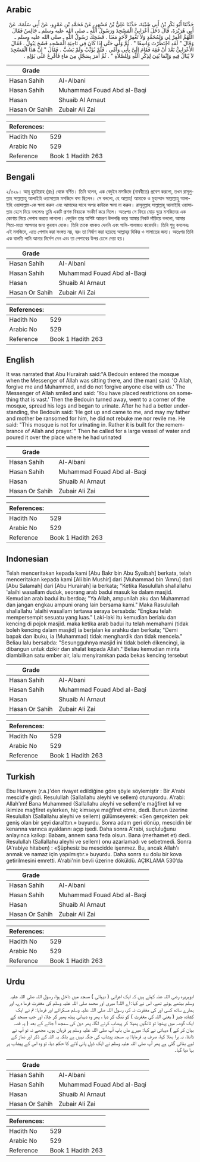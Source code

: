 ## Arabic


<div dir="rtl" lang="ar" style={{fontSize:'larger',backgroundColor:'#f8f9fa',padding:20}}>
حَدَّثَنَا أَبُو بَكْرِ بْنُ أَبِي شَيْبَةَ، حَدَّثَنَا عَلِيُّ بْنُ مُسْهِرٍ، عَنْ مُحَمَّدِ بْنِ عَمْرٍو، عَنْ أَبِي سَلَمَةَ، عَنْ أَبِي هُرَيْرَةَ، قَالَ دَخَلَ أَعْرَابِيٌّ الْمَسْجِدَ وَرَسُولُ اللَّهِ ـ صلى الله عليه وسلم ـ جَالِسٌ فَقَالَ اللَّهُمَّ اغْفِرْ لِي وَلِمُحَمَّدٍ وَلاَ تَغْفِرْ لأَحَدٍ مَعَنَا ‏.‏ فَضَحِكَ رَسُولُ اللَّهِ ـ صلى الله عليه وسلم ـ وَقَالَ ‏"‏ لَقَدِ احْتَظَرْتَ وَاسِعًا ‏"‏ ‏.‏ ثُمَّ وَلَّى حَتَّى إِذَا كَانَ فِي نَاحِيَةِ الْمَسْجِدِ فَشَجَ يَبُولُ ‏.‏ فَقَالَ الأَعْرَابِيُّ بَعْدَ أَنْ فَقِهَ فَقَامَ إِلَىَّ بِأَبِي وَأُمِّي ‏.‏ فَلَمْ يُؤَنِّبْ وَلَمْ يَسُبَّ ‏.‏ فَقَالَ ‏"‏ إِنَّ هَذَا الْمَسْجِدَ لاَ يُبَالُ فِيهِ وَإِنَّمَا بُنِيَ لِذِكْرِ اللَّهِ وَلِلصَّلاَةِ ‏"‏ ‏.‏ ثُمَّ أَمَرَ بِسَجْلٍ مِنَ مَاءٍ فَأُفْرِغَ عَلَى بَوْلِهِ ‏.‏
</div>
<div style={{backgroundColor:'#f8f9fa',padding:20, marginBottom: 10}}><table> <thead> <tr> <th>Grade</th> <th></th> </tr> </thead> <tbody> <tr><td>Hasan Sahih</td><td>Al-Albani</td></tr><tr><td>Hasan Sahih</td><td>Muhammad Fouad Abd al-Baqi</td></tr><tr><td>Hasan</td><td>Shuaib Al Arnaut</td></tr><tr><td>Hasan Or Sahih</td><td>Zubair Ali Zai</td></tr></tbody></table><table> <thead> <tr> <th>References:</th> <th></th> </tr> </thead> <tbody><tr><td>Hadith No</td><td>529</td></tr><tr><td>Arabic No</td><td>529</td></tr><tr><td>Reference</td><td>Book 1 Hadith 263</td></tr></tbody></table></div>

## Bengali


<div dir="ltr" lang="bn" style={{fontSize:'larger',backgroundColor:'#f8f9fa',padding:20}}>
২/৫২৯। আবূ হুরাইরাহ (রাঃ) থেকে বর্ণিত। তিনি বলেন, এক বেদুইন মসজিদে (নাববীতে) প্রবেশ করলো, তখন রাসূলুল্লাহ সাল্লাল্লাহু আলাইহি ওয়াসাল্লাম মসজিদে বসা ছিলেন। সে বললো, হে আল্লাহ্! আমাকে ও মুহাম্মাদ সাল্লাল্লাহু আলাইহি ওয়াসাল্লাম-কে ক্ষমা করুন এবং আমাদের সাথে অপর কাউকে ক্ষমা না করুন। রাসূলুল্লাহ সাল্লাল্লাহু আলাইহি ওয়াসাল্লাম হেসে দিয়ে বললেনঃ তুমি একটি প্রশস্ত বিষয়কে সংকীর্ণ করে দিলে। অতঃপর সে ফিরে মোড় ঘুরে মসজিদের এক কোণায় গিয়ে পেশাব করতে লাগলো। বেদুঈন তার অশিষ্ট আচরণ উপলব্ধি করে আমার নিকট দাঁড়িয়ে বললো, আমার পিতা-মাতা আপনার জন্য কুরবান হোক। তিনি তাকে ধমকও দেননি এবং গালি-গালাজও করেননি। তিনি শুধু বললেনঃ এই মসজিদে, এতে পেশাব করা সংঙ্গত নয়, বরং তা নির্মাণ করা হয়েছে আল্লাহ্‌র যিকির ও সালাতের জন্য। অতঃপর তিনি এক বালতি পানি আনার নির্দেশ দেন এবং তা পেশাবের উপর ঢেলে দেয়া হয়।
</div>
<div style={{backgroundColor:'#f8f9fa',padding:20, marginBottom: 10}}><table> <thead> <tr> <th>Grade</th> <th></th> </tr> </thead> <tbody> <tr><td>Hasan Sahih</td><td>Al-Albani</td></tr><tr><td>Hasan Sahih</td><td>Muhammad Fouad Abd al-Baqi</td></tr><tr><td>Hasan</td><td>Shuaib Al Arnaut</td></tr><tr><td>Hasan Or Sahih</td><td>Zubair Ali Zai</td></tr></tbody></table><table> <thead> <tr> <th>References:</th> <th></th> </tr> </thead> <tbody><tr><td>Hadith No</td><td>529</td></tr><tr><td>Arabic No</td><td>529</td></tr><tr><td>Reference</td><td>Book 1 Hadith 263</td></tr></tbody></table></div>

## English


<div dir="ltr" lang="en" style={{fontSize:'larger',backgroundColor:'#f8f9fa',padding:20}}>
It was narrated that Abu Hurairah said:"A Bedouin entered the mosque when the Messenger of Allah was sitting there, and (the man) said: 'O Allah, forgive me and Muhammed, and do not forgive anyone else with us.' The Messenger of Allah smiled and said: 'You have placed restrictions on something that is vast.' Then the Bedouin turned away, went to a corner of the mosque, spread his legs and began to urinate. After he had a better understanding, the Bedouin said: 'He got up and came to me, and may my father and mother be ransomed for him, he did not rebuke me nor revile me. He said: "This mosque is not for urinating in. Rather it is built for the remembrance of Allah and prayer.'" Then he called for a large vessel of water and poured it over the place where he had urinated
</div>
<div style={{backgroundColor:'#f8f9fa',padding:20, marginBottom: 10}}><table> <thead> <tr> <th>Grade</th> <th></th> </tr> </thead> <tbody> <tr><td>Hasan Sahih</td><td>Al-Albani</td></tr><tr><td>Hasan Sahih</td><td>Muhammad Fouad Abd al-Baqi</td></tr><tr><td>Hasan</td><td>Shuaib Al Arnaut</td></tr><tr><td>Hasan Or Sahih</td><td>Zubair Ali Zai</td></tr></tbody></table><table> <thead> <tr> <th>References:</th> <th></th> </tr> </thead> <tbody><tr><td>Hadith No</td><td>529</td></tr><tr><td>Arabic No</td><td>529</td></tr><tr><td>Reference</td><td>Book 1 Hadith 263</td></tr></tbody></table></div>

## Indonesian


<div dir="ltr" lang="id" style={{fontSize:'larger',backgroundColor:'#f8f9fa',padding:20}}>
Telah menceritakan kepada kami [Abu Bakr bin Abu Syaibah] berkata, telah menceritakan kepada kami [Ali bin Mushir] dari [Muhammad bin 'Amru] dari [Abu Salamah] dari [Abu Hurairah] ia berkata; "Ketika Rasulullah shallallahu 'alaihi wasallam duduk, seorang arab badui masuk ke dalam masjid. Kemudian arab badui itu berdoa; "Ya Allah, ampunilah aku dan Muhammad dan jangan engkau ampuni orang lain bersama kami." Maka Rasulullah shallallahu 'alaihi wasallam tertawa seraya bersabda: "Engkau telah mempersempit sesuatu yang luas." Laki-laki itu kemudian berlalu dan kencing di pojok masjid. maka ketika arab badui itu telah memahami (tidak boleh kencing dalam masjid) ia berjalan ke arahku dan berkata; "Demi bapak dan ibuku, ia (Muhammad) tidak menghardik dan tidak mencela." Beliau lalu bersabda: "Sesungguhnya masjid ini tidak boleh dikencingi, ia dibangun untuk dzikir dan shalat kepada Allah." Beliau kemudian minta diambilkan satu ember air, lalu menyiramkan pada bekas kencing tersebut
</div>
<div style={{backgroundColor:'#f8f9fa',padding:20, marginBottom: 10}}><table> <thead> <tr> <th>Grade</th> <th></th> </tr> </thead> <tbody> <tr><td>Hasan Sahih</td><td>Al-Albani</td></tr><tr><td>Hasan Sahih</td><td>Muhammad Fouad Abd al-Baqi</td></tr><tr><td>Hasan</td><td>Shuaib Al Arnaut</td></tr><tr><td>Hasan Or Sahih</td><td>Zubair Ali Zai</td></tr></tbody></table><table> <thead> <tr> <th>References:</th> <th></th> </tr> </thead> <tbody><tr><td>Hadith No</td><td>529</td></tr><tr><td>Arabic No</td><td>529</td></tr><tr><td>Reference</td><td>Book 1 Hadith 263</td></tr></tbody></table></div>

## Turkish


<div dir="ltr" lang="tr" style={{fontSize:'larger',backgroundColor:'#f8f9fa',padding:20}}>
Ebu Hureyre (r.a.)'den rivayet edildiğine göre şöyle söylemiştir : Bir A'rabi mescid'e girdi. Resulullah (Sallallahu aleyhi ve sellem) oturuyordu. A'rabi: Allah'ım! Bana Muhammed (Sallallahu aleyhi ve sellem)'e mağfiret kıl ve ikimize mağfiret eylerken, hiç kimseye mağfiret etme, dedi. Bunun üzerine Resulullah (Sallallahu aleyhi ve sellem) gülümseyerek: «Sen gerçekten pek geniş olan bir şeyi daralttın.» buyurdu. Sonra adam geri dönüp, mescidin bir kenarına varınca ayaklarını açıp işedi. Daha sonra A'rabi, suçluluğunu anlayınca kalkıp: Babam, annem sana feda olsun. Bana (merhamet et) dedi. Resulullah (Sallallahu aleyhi ve sellem) onu azarlamadı ve sebetmedi. Sonra (A'rabiye hitaben) : «Şüphesiz bu mescidde işenmez. Bu, ancak Allah'ı anmak ve namaz için yapılmıştır.» buyurdu. Daha sonra su dolu bir kova getirilmesini emretti. A'rabi'nin bevli üzerine döküldü. AÇIKLAMA 530’da
</div>
<div style={{backgroundColor:'#f8f9fa',padding:20, marginBottom: 10}}><table> <thead> <tr> <th>Grade</th> <th></th> </tr> </thead> <tbody> <tr><td>Hasan Sahih</td><td>Al-Albani</td></tr><tr><td>Hasan Sahih</td><td>Muhammad Fouad Abd al-Baqi</td></tr><tr><td>Hasan</td><td>Shuaib Al Arnaut</td></tr><tr><td>Hasan Or Sahih</td><td>Zubair Ali Zai</td></tr></tbody></table><table> <thead> <tr> <th>References:</th> <th></th> </tr> </thead> <tbody><tr><td>Hadith No</td><td>529</td></tr><tr><td>Arabic No</td><td>529</td></tr><tr><td>Reference</td><td>Book 1 Hadith 263</td></tr></tbody></table></div>

## Urdu


<div dir="rtl" lang="ur" style={{fontSize:'larger',backgroundColor:'#f8f9fa',padding:20}}>
ابوہریرہ رضی اللہ عنہ کہتے ہیں کہ ایک اعرابی ( دیہاتی ) مسجد میں داخل ہوا، رسول اللہ صلی اللہ علیہ وسلم بیٹھے ہوئے تھے، اس نے کہا: اے اللہ! میری اور محمد صلی اللہ علیہ وسلم کی مغفرت فرما دے، اور ہمارے ساتھ کسی اور کی مغفرت نہ کر، رسول اللہ صلی اللہ علیہ وسلم مسکرائے اور فرمایا: تم نے ایک کشادہ چیز ( یعنی اللہ کی مغفرت ) کو تنگ کر دیا ، پھر وہ دیہاتی پیٹھ پھیر کر چلا، اور جب مسجد کے ایک گوشہ میں پہنچا تو ٹانگیں پھیلا کر پیشاب کرنے لگا، پھر دین کی سمجھ آ جانے کے بعد ( یہ قصہ بیان کر کے ) دیہاتی نے کہا: میرے ماں باپ آپ صلی اللہ علیہ وسلم پر قربان ہوں، مجھے نہ تو آپ نے ڈانٹا، نہ برا بھلا کہا، صرف یہ فرمایا: یہ مسجد پیشاب کی جگہ نہیں ہے بلکہ یہ اللہ کے ذکر اور نماز کے لیے بنائی گئی ہے پھر آپ صلی اللہ علیہ وسلم نے ایک ڈول پانی لانے کا حکم دیا، تو وہ اس کے پیشاب پر بہا دیا گیا۔
</div>
<div style={{backgroundColor:'#f8f9fa',padding:20, marginBottom: 10}}><table> <thead> <tr> <th>Grade</th> <th></th> </tr> </thead> <tbody> <tr><td>Hasan Sahih</td><td>Al-Albani</td></tr><tr><td>Hasan Sahih</td><td>Muhammad Fouad Abd al-Baqi</td></tr><tr><td>Hasan</td><td>Shuaib Al Arnaut</td></tr><tr><td>Hasan Or Sahih</td><td>Zubair Ali Zai</td></tr></tbody></table><table> <thead> <tr> <th>References:</th> <th></th> </tr> </thead> <tbody><tr><td>Hadith No</td><td>529</td></tr><tr><td>Arabic No</td><td>529</td></tr><tr><td>Reference</td><td>Book 1 Hadith 263</td></tr></tbody></table></div>